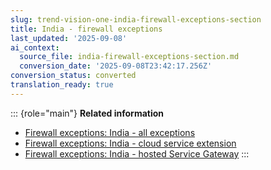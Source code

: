 ```yaml
---
slug: trend-vision-one-india-firewall-exceptions-section
title: India - firewall exceptions
last_updated: '2025-09-08'
ai_context:
  source_file: india-firewall-exceptions-section.md
  conversion_date: '2025-09-08T23:42:17.256Z'
conversion_status: converted
translation_ready: true
---
```


::: {role="main"}
**Related information**

- [Firewall exceptions: India - all exceptions](firewall-india-all-exceptions.mdx)
- [Firewall exceptions: India - cloud service extension](firewall-india-cloud-service.mdx)
- [Firewall exceptions: India - hosted Service Gateway](firewall-india-hosted-service.mdx)
:::
